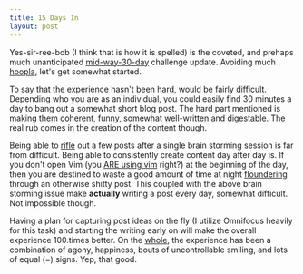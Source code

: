 ```yaml
---
title: 15 Days In
layout: post
---
```


Yes-sir-ree-bob (I think that is how it is spelled) is the
coveted, and prehaps much unanticipated [mid-way-30-day][2] challenge update.
Avoiding much [hoopla][3], let's get somewhat started.

To say that the experience hasn't been [hard][4], would be fairly
difficult. Depending who you are as an individual, you could easily find
30 minutes a day to bang out a somewhat short blog post. The hard part
mentioned is making them [coherent][5], funny, somewhat well-written and
[digestable][6]. The real rub comes in the creation of the content
though.

Being able to [rifle][7] out a few posts after a single brain storming
session is far from difficult. Being able to consistently create content
day after day is. If you don't open Vim (you [ARE using vim][8] right?)
at the beginning of the day, then you are destined to waste a good
amount of time at night [floundering][10] through an otherwise shitty post.
This coupled with the above brain storming issue make __actually__
writing a post every day, somewhat difficult. Not impossible though.

Having a plan for capturing post ideas on the fly (I utilize Omnifocus heavily for this task) and
starting the writing early on will make the overall experience 100.times better.
On the [whole][9], the experience has been a combination of agony,
happiness, bouts of uncontrollable smiling, and lots of equal (=) signs.
Yep, that good.

[2]: http://robbwolf.com/
[3]: http://hooplawine.com/home
[4]: http://youtu.be/-JFfN5pKzFU
[5]: https://twitter.com/jcrclarksonesq/status/235397285167656962/photo/1/large
[6]: https://twitter.com/jcrclarksonesq/status/235397285167656962/photo/1/large
[7]: http://codinghorror.typepad.com/.a/6a0120a85dcdae970b012877707dd5970c-pi
[8]: http://duckduckgo.com/?q=Vim+site%3Acloudbacon.com
[9]: http://youtu.be/-JFfN5pKzFU
[10]: http://imgur.com/FHWMO
